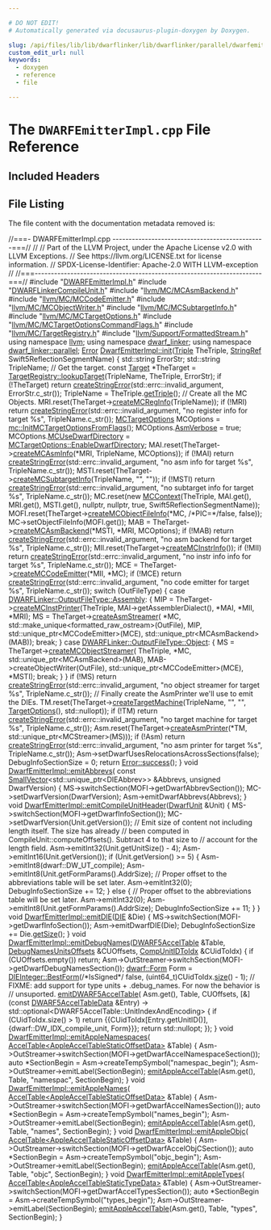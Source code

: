 ```yaml
---

# DO NOT EDIT!
# Automatically generated via docusaurus-plugin-doxygen by Doxygen.

slug: /api/files/lib/lib/dwarflinker/lib/dwarflinker/parallel/dwarfemitterimpl-cpp
custom_edit_url: null
keywords:
  - doxygen
  - reference
  - file

---
```





# The `DWARFEmitterImpl.cpp` File Reference

<DoxygenPage pluginConfig={pluginConfig}>



## Included Headers

<IncludesList>
<IncludesListItem
  filePath="DWARFEmitterImpl.h"
  permalink="/docs/api/files/lib/lib/dwarflinker/lib/dwarflinker/parallel/dwarfemitterimpl-h"
  isLocal="true" />
<IncludesListItem
  filePath="DWARFLinkerCompileUnit.h"
  permalink="/docs/api/files/lib/lib/dwarflinker/lib/dwarflinker/parallel/dwarflinkercompileunit-h"
  isLocal="true" />
<IncludesListItem
  filePath="llvm/MC/MCAsmBackend.h"
  permalink="/docs/api/files/include/include/llvm/include/llvm/mc/mcasmbackend-h"
  isLocal="true" />
<IncludesListItem
  filePath="llvm/MC/MCCodeEmitter.h"
  permalink="/docs/api/files/include/include/llvm/include/llvm/mc/mccodeemitter-h"
  isLocal="true" />
<IncludesListItem
  filePath="llvm/MC/MCObjectWriter.h"
  permalink="/docs/api/files/include/include/llvm/include/llvm/mc/mcobjectwriter-h"
  isLocal="true" />
<IncludesListItem
  filePath="llvm/MC/MCSubtargetInfo.h"
  permalink="/docs/api/files/include/include/llvm/include/llvm/mc/mcsubtargetinfo-h"
  isLocal="true" />
<IncludesListItem
  filePath="llvm/MC/MCTargetOptions.h"
  permalink="/docs/api/files/include/include/llvm/include/llvm/mc/mctargetoptions-h"
  isLocal="true" />
<IncludesListItem
  filePath="llvm/MC/MCTargetOptionsCommandFlags.h"
  permalink="/docs/api/files/include/include/llvm/include/llvm/mc/mctargetoptionscommandflags-h"
  isLocal="true" />
<IncludesListItem
  filePath="llvm/MC/TargetRegistry.h"
  permalink="/docs/api/files/include/include/llvm/include/llvm/mc/targetregistry-h"
  isLocal="true" />
<IncludesListItem
  filePath="llvm/Support/FormattedStream.h"
  permalink="/docs/api/files/include/include/llvm/include/llvm/support/formattedstream-h"
  isLocal="true" />
</IncludesList>


## File Listing

The file content with the documentation metadata removed is:

<ProgramListing>

<Link id="l00001" /><CodeLine lineNumber="1"><Highlight kind="comment">//===- DWARFEmitterImpl.cpp -----------------------------------------------===//</Highlight><Highlight kind="normal"></Highlight></CodeLine>
<Link id="l00002" /><CodeLine lineNumber="2"><Highlight kind="normal"></Highlight><Highlight kind="comment">//</Highlight><Highlight kind="normal"></Highlight></CodeLine>
<Link id="l00003" /><CodeLine lineNumber="3"><Highlight kind="normal"></Highlight><Highlight kind="comment">// Part of the LLVM Project, under the Apache License v2.0 with LLVM Exceptions.</Highlight><Highlight kind="normal"></Highlight></CodeLine>
<Link id="l00004" /><CodeLine lineNumber="4"><Highlight kind="normal"></Highlight><Highlight kind="comment">// See https://llvm.org/LICENSE.txt for license information.</Highlight><Highlight kind="normal"></Highlight></CodeLine>
<Link id="l00005" /><CodeLine lineNumber="5"><Highlight kind="normal"></Highlight><Highlight kind="comment">// SPDX-License-Identifier: Apache-2.0 WITH LLVM-exception</Highlight><Highlight kind="normal"></Highlight></CodeLine>
<Link id="l00006" /><CodeLine lineNumber="6"><Highlight kind="normal"></Highlight><Highlight kind="comment">//</Highlight><Highlight kind="normal"></Highlight></CodeLine>
<Link id="l00007" /><CodeLine lineNumber="7"><Highlight kind="normal"></Highlight><Highlight kind="comment">//===----------------------------------------------------------------------===//</Highlight><Highlight kind="normal"></Highlight></CodeLine>
<Link id="l00008" /><CodeLine lineNumber="8"><Highlight kind="normal"></Highlight></CodeLine>
<Link id="l00009" /><CodeLine lineNumber="9"><Highlight kind="normal"></Highlight><Highlight kind="preprocessor">#include &quot;<a href="/docs/api/files/lib/lib/dwarflinker/lib/dwarflinker/parallel/dwarfemitterimpl-h">DWARFEmitterImpl.h</a>&quot;</Highlight><Highlight kind="normal"></Highlight></CodeLine>
<Link id="l00010" /><CodeLine lineNumber="10"><Highlight kind="normal"></Highlight><Highlight kind="preprocessor">#include &quot;<a href="/docs/api/files/lib/lib/dwarflinker/lib/dwarflinker/parallel/dwarflinkercompileunit-h">DWARFLinkerCompileUnit.h</a>&quot;</Highlight><Highlight kind="normal"></Highlight></CodeLine>
<Link id="l00011" /><CodeLine lineNumber="11"><Highlight kind="normal"></Highlight><Highlight kind="preprocessor">#include &quot;<a href="/docs/api/files/include/include/llvm/include/llvm/mc/mcasmbackend-h">llvm/MC/MCAsmBackend.h</a>&quot;</Highlight><Highlight kind="normal"></Highlight></CodeLine>
<Link id="l00012" /><CodeLine lineNumber="12"><Highlight kind="normal"></Highlight><Highlight kind="preprocessor">#include &quot;<a href="/docs/api/files/include/include/llvm/include/llvm/mc/mccodeemitter-h">llvm/MC/MCCodeEmitter.h</a>&quot;</Highlight><Highlight kind="normal"></Highlight></CodeLine>
<Link id="l00013" /><CodeLine lineNumber="13"><Highlight kind="normal"></Highlight><Highlight kind="preprocessor">#include &quot;<a href="/docs/api/files/include/include/llvm/include/llvm/mc/mcobjectwriter-h">llvm/MC/MCObjectWriter.h</a>&quot;</Highlight><Highlight kind="normal"></Highlight></CodeLine>
<Link id="l00014" /><CodeLine lineNumber="14"><Highlight kind="normal"></Highlight><Highlight kind="preprocessor">#include &quot;<a href="/docs/api/files/include/include/llvm/include/llvm/mc/mcsubtargetinfo-h">llvm/MC/MCSubtargetInfo.h</a>&quot;</Highlight><Highlight kind="normal"></Highlight></CodeLine>
<Link id="l00015" /><CodeLine lineNumber="15"><Highlight kind="normal"></Highlight><Highlight kind="preprocessor">#include &quot;<a href="/docs/api/files/include/include/llvm/include/llvm/mc/mctargetoptions-h">llvm/MC/MCTargetOptions.h</a>&quot;</Highlight><Highlight kind="normal"></Highlight></CodeLine>
<Link id="l00016" /><CodeLine lineNumber="16"><Highlight kind="normal"></Highlight><Highlight kind="preprocessor">#include &quot;<a href="/docs/api/files/include/include/llvm/include/llvm/mc/mctargetoptionscommandflags-h">llvm/MC/MCTargetOptionsCommandFlags.h</a>&quot;</Highlight><Highlight kind="normal"></Highlight></CodeLine>
<Link id="l00017" /><CodeLine lineNumber="17"><Highlight kind="normal"></Highlight><Highlight kind="preprocessor">#include &quot;<a href="/docs/api/files/include/include/llvm/include/llvm/mc/targetregistry-h">llvm/MC/TargetRegistry.h</a>&quot;</Highlight><Highlight kind="normal"></Highlight></CodeLine>
<Link id="l00018" /><CodeLine lineNumber="18"><Highlight kind="normal"></Highlight><Highlight kind="preprocessor">#include &quot;<a href="/docs/api/files/include/include/llvm/include/llvm/support/formattedstream-h">llvm/Support/FormattedStream.h</a>&quot;</Highlight><Highlight kind="normal"></Highlight></CodeLine>
<Link id="l00019" /><CodeLine lineNumber="19"><Highlight kind="normal"></Highlight></CodeLine>
<Link id="l00020" /><CodeLine lineNumber="20"><Highlight kind="normal"></Highlight><Highlight kind="keyword">using namespace </Highlight><Highlight kind="normal"><a href="/docs/api/namespaces/llvm">llvm</a>;</Highlight></CodeLine>
<Link id="l00021" /><CodeLine lineNumber="21"><Highlight kind="normal"></Highlight><Highlight kind="keyword">using namespace </Highlight><Highlight kind="normal"><a href="/docs/api/namespaces/llvm/dwarf-linker">dwarf&#95;linker</a>;</Highlight></CodeLine>
<Link id="l00022" /><CodeLine lineNumber="22"><Highlight kind="normal"></Highlight><Highlight kind="keyword">using namespace </Highlight><Highlight kind="normal"><a href="/docs/api/namespaces/llvm/dwarf-linker/parallel">dwarf&#95;linker::parallel</a>;</Highlight></CodeLine>
<Link id="l00023" /><CodeLine lineNumber="23"><Highlight kind="normal"></Highlight></CodeLine>
<Link id="l00024" /><CodeLine lineNumber="24" lineLink="/docs/api/classes/llvm/dwarf-linker/parallel/dwarfemitterimpl/#a66fa607c96a11d3a9e973d33e733ac37"><Highlight kind="normal"><a href="/docs/api/classes/llvm/error">Error</a> <a href="/docs/api/classes/llvm/dwarf-linker/parallel/dwarfemitterimpl/#a66fa607c96a11d3a9e973d33e733ac37">DwarfEmitterImpl::init</a>(<a href="/docs/api/classes/llvm/triple">Triple</a> TheTriple,</Highlight></CodeLine>
<Link id="l00025" /><CodeLine lineNumber="25"><Highlight kind="normal">                             <a href="/docs/api/classes/llvm/stringref">StringRef</a> Swift5ReflectionSegmentName) &#123;</Highlight></CodeLine>
<Link id="l00026" /><CodeLine lineNumber="26"><Highlight kind="normal">  std::string ErrorStr;</Highlight></CodeLine>
<Link id="l00027" /><CodeLine lineNumber="27"><Highlight kind="normal">  std::string TripleName;</Highlight></CodeLine>
<Link id="l00028" /><CodeLine lineNumber="28"><Highlight kind="normal"></Highlight></CodeLine>
<Link id="l00029" /><CodeLine lineNumber="29"><Highlight kind="normal">  </Highlight><Highlight kind="comment">// Get the target.</Highlight><Highlight kind="normal"></Highlight></CodeLine>
<Link id="l00030" /><CodeLine lineNumber="30"><Highlight kind="normal">  </Highlight><Highlight kind="keyword">const</Highlight><Highlight kind="normal"> <a href="/docs/api/classes/llvm/target">Target</a> &#42;TheTarget =</Highlight></CodeLine>
<Link id="l00031" /><CodeLine lineNumber="31"><Highlight kind="normal">      <a href="/docs/api/structs/llvm/targetregistry/#a85a69009ec328d5835241f56fb62cc6d">TargetRegistry::lookupTarget</a>(TripleName, TheTriple, ErrorStr);</Highlight></CodeLine>
<Link id="l00032" /><CodeLine lineNumber="32"><Highlight kind="normal">  </Highlight><Highlight kind="keywordflow">if</Highlight><Highlight kind="normal"> (!TheTarget)</Highlight></CodeLine>
<Link id="l00033" /><CodeLine lineNumber="33"><Highlight kind="normal">    </Highlight><Highlight kind="keywordflow">return</Highlight><Highlight kind="normal"> <a href="/docs/api/namespaces/llvm/#a4d2fd926089a58d482fb67a362e11bad">createStringError</a>(std::errc::invalid&#95;argument, ErrorStr.c&#95;str());</Highlight></CodeLine>
<Link id="l00034" /><CodeLine lineNumber="34"><Highlight kind="normal">  TripleName = TheTriple.<a href="/docs/api/classes/llvm/triple/#a7bc9985614536143e793244dfb66028c">getTriple</a>();</Highlight></CodeLine>
<Link id="l00035" /><CodeLine lineNumber="35"><Highlight kind="normal"></Highlight></CodeLine>
<Link id="l00036" /><CodeLine lineNumber="36"><Highlight kind="normal">  </Highlight><Highlight kind="comment">// Create all the MC Objects.</Highlight><Highlight kind="normal"></Highlight></CodeLine>
<Link id="l00037" /><CodeLine lineNumber="37"><Highlight kind="normal">  MRI.reset(TheTarget-&gt;<a href="/docs/api/classes/llvm/target/#a7291082412f4df3356f434aac4685911">createMCRegInfo</a>(TripleName));</Highlight></CodeLine>
<Link id="l00038" /><CodeLine lineNumber="38"><Highlight kind="normal">  </Highlight><Highlight kind="keywordflow">if</Highlight><Highlight kind="normal"> (!MRI)</Highlight></CodeLine>
<Link id="l00039" /><CodeLine lineNumber="39"><Highlight kind="normal">    </Highlight><Highlight kind="keywordflow">return</Highlight><Highlight kind="normal"> <a href="/docs/api/namespaces/llvm/#a4d2fd926089a58d482fb67a362e11bad">createStringError</a>(std::errc::invalid&#95;argument,</Highlight></CodeLine>
<Link id="l00040" /><CodeLine lineNumber="40"><Highlight kind="normal">                             </Highlight><Highlight kind="stringliteral">&quot;no register info for target %s&quot;</Highlight><Highlight kind="normal">,</Highlight></CodeLine>
<Link id="l00041" /><CodeLine lineNumber="41"><Highlight kind="normal">                             TripleName.c&#95;str());</Highlight></CodeLine>
<Link id="l00042" /><CodeLine lineNumber="42"><Highlight kind="normal"></Highlight></CodeLine>
<Link id="l00043" /><CodeLine lineNumber="43"><Highlight kind="normal">  <a href="/docs/api/classes/llvm/mctargetoptions">MCTargetOptions</a> MCOptions = <a href="/docs/api/namespaces/llvm/mc/#a40c84135f8f6afce28578f48f4b2cb15">mc::InitMCTargetOptionsFromFlags</a>();</Highlight></CodeLine>
<Link id="l00044" /><CodeLine lineNumber="44"><Highlight kind="normal">  MCOptions.<a href="/docs/api/classes/llvm/mctargetoptions/#a192e9c2a63352ff1000ebe757e5b1f12">AsmVerbose</a> = </Highlight><Highlight kind="keyword">true</Highlight><Highlight kind="normal">;</Highlight></CodeLine>
<Link id="l00045" /><CodeLine lineNumber="45"><Highlight kind="normal">  MCOptions.<a href="/docs/api/classes/llvm/mctargetoptions/#a2ebf0d418b7b9e095f2fea195ca3647e">MCUseDwarfDirectory</a> = <a href="/docs/api/classes/llvm/mctargetoptions/#a465c716319177c7bd66f91856de9b950a0ad3dcce4e7f9e1fa609ed0c529aba6d">MCTargetOptions::EnableDwarfDirectory</a>;</Highlight></CodeLine>
<Link id="l00046" /><CodeLine lineNumber="46"><Highlight kind="normal">  MAI.reset(TheTarget-&gt;<a href="/docs/api/classes/llvm/target/#a9a65dcb8a1d47b55360f95a575dedb62">createMCAsmInfo</a>(&#42;MRI, TripleName, MCOptions));</Highlight></CodeLine>
<Link id="l00047" /><CodeLine lineNumber="47"><Highlight kind="normal">  </Highlight><Highlight kind="keywordflow">if</Highlight><Highlight kind="normal"> (!MAI)</Highlight></CodeLine>
<Link id="l00048" /><CodeLine lineNumber="48"><Highlight kind="normal">    </Highlight><Highlight kind="keywordflow">return</Highlight><Highlight kind="normal"> <a href="/docs/api/namespaces/llvm/#a4d2fd926089a58d482fb67a362e11bad">createStringError</a>(std::errc::invalid&#95;argument,</Highlight></CodeLine>
<Link id="l00049" /><CodeLine lineNumber="49"><Highlight kind="normal">                             </Highlight><Highlight kind="stringliteral">&quot;no asm info for target %s&quot;</Highlight><Highlight kind="normal">, TripleName.c&#95;str());</Highlight></CodeLine>
<Link id="l00050" /><CodeLine lineNumber="50"><Highlight kind="normal"></Highlight></CodeLine>
<Link id="l00051" /><CodeLine lineNumber="51"><Highlight kind="normal">  MSTI.reset(TheTarget-&gt;<a href="/docs/api/classes/llvm/target/#a3b11020c76ae0245d4aee684528e8a73">createMCSubtargetInfo</a>(TripleName, </Highlight><Highlight kind="stringliteral">&quot;&quot;</Highlight><Highlight kind="normal">, </Highlight><Highlight kind="stringliteral">&quot;&quot;</Highlight><Highlight kind="normal">));</Highlight></CodeLine>
<Link id="l00052" /><CodeLine lineNumber="52"><Highlight kind="normal">  </Highlight><Highlight kind="keywordflow">if</Highlight><Highlight kind="normal"> (!MSTI)</Highlight></CodeLine>
<Link id="l00053" /><CodeLine lineNumber="53"><Highlight kind="normal">    </Highlight><Highlight kind="keywordflow">return</Highlight><Highlight kind="normal"> <a href="/docs/api/namespaces/llvm/#a4d2fd926089a58d482fb67a362e11bad">createStringError</a>(std::errc::invalid&#95;argument,</Highlight></CodeLine>
<Link id="l00054" /><CodeLine lineNumber="54"><Highlight kind="normal">                             </Highlight><Highlight kind="stringliteral">&quot;no subtarget info for target %s&quot;</Highlight><Highlight kind="normal">,</Highlight></CodeLine>
<Link id="l00055" /><CodeLine lineNumber="55"><Highlight kind="normal">                             TripleName.c&#95;str());</Highlight></CodeLine>
<Link id="l00056" /><CodeLine lineNumber="56"><Highlight kind="normal"></Highlight></CodeLine>
<Link id="l00057" /><CodeLine lineNumber="57"><Highlight kind="normal">  MC.reset(</Highlight><Highlight kind="keyword">new</Highlight><Highlight kind="normal"> <a href="/docs/api/classes/llvm/mccontext">MCContext</a>(TheTriple, MAI.get(), MRI.get(), MSTI.get(), </Highlight><Highlight kind="keyword">nullptr</Highlight><Highlight kind="normal">,</Highlight></CodeLine>
<Link id="l00058" /><CodeLine lineNumber="58"><Highlight kind="normal">                         </Highlight><Highlight kind="keyword">nullptr</Highlight><Highlight kind="normal">, </Highlight><Highlight kind="keyword">true</Highlight><Highlight kind="normal">, Swift5ReflectionSegmentName));</Highlight></CodeLine>
<Link id="l00059" /><CodeLine lineNumber="59"><Highlight kind="normal">  MOFI.reset(TheTarget-&gt;<a href="/docs/api/classes/llvm/target/#a34b1bcd57f9c18a520b55819365ea9bb">createMCObjectFileInfo</a>(&#42;MC, </Highlight><Highlight kind="comment">/&#42;PIC=&#42;/</Highlight><Highlight kind="keyword">false</Highlight><Highlight kind="normal">, </Highlight><Highlight kind="keyword">false</Highlight><Highlight kind="normal">));</Highlight></CodeLine>
<Link id="l00060" /><CodeLine lineNumber="60"><Highlight kind="normal">  MC-&gt;setObjectFileInfo(MOFI.get());</Highlight></CodeLine>
<Link id="l00061" /><CodeLine lineNumber="61"><Highlight kind="normal"></Highlight></CodeLine>
<Link id="l00062" /><CodeLine lineNumber="62"><Highlight kind="normal">  MAB = TheTarget-&gt;<a href="/docs/api/classes/llvm/target/#a4c0bf2185facd6d2d548d7a5b8a68201">createMCAsmBackend</a>(&#42;MSTI, &#42;MRI, MCOptions);</Highlight></CodeLine>
<Link id="l00063" /><CodeLine lineNumber="63"><Highlight kind="normal">  </Highlight><Highlight kind="keywordflow">if</Highlight><Highlight kind="normal"> (!MAB)</Highlight></CodeLine>
<Link id="l00064" /><CodeLine lineNumber="64"><Highlight kind="normal">    </Highlight><Highlight kind="keywordflow">return</Highlight><Highlight kind="normal"> <a href="/docs/api/namespaces/llvm/#a4d2fd926089a58d482fb67a362e11bad">createStringError</a>(std::errc::invalid&#95;argument,</Highlight></CodeLine>
<Link id="l00065" /><CodeLine lineNumber="65"><Highlight kind="normal">                             </Highlight><Highlight kind="stringliteral">&quot;no asm backend for target %s&quot;</Highlight><Highlight kind="normal">,</Highlight></CodeLine>
<Link id="l00066" /><CodeLine lineNumber="66"><Highlight kind="normal">                             TripleName.c&#95;str());</Highlight></CodeLine>
<Link id="l00067" /><CodeLine lineNumber="67"><Highlight kind="normal"></Highlight></CodeLine>
<Link id="l00068" /><CodeLine lineNumber="68"><Highlight kind="normal">  MII.reset(TheTarget-&gt;<a href="/docs/api/classes/llvm/target/#afbeb195717f888bfc2ba9f54e9623bae">createMCInstrInfo</a>());</Highlight></CodeLine>
<Link id="l00069" /><CodeLine lineNumber="69"><Highlight kind="normal">  </Highlight><Highlight kind="keywordflow">if</Highlight><Highlight kind="normal"> (!MII)</Highlight></CodeLine>
<Link id="l00070" /><CodeLine lineNumber="70"><Highlight kind="normal">    </Highlight><Highlight kind="keywordflow">return</Highlight><Highlight kind="normal"> <a href="/docs/api/namespaces/llvm/#a4d2fd926089a58d482fb67a362e11bad">createStringError</a>(std::errc::invalid&#95;argument,</Highlight></CodeLine>
<Link id="l00071" /><CodeLine lineNumber="71"><Highlight kind="normal">                             </Highlight><Highlight kind="stringliteral">&quot;no instr info info for target %s&quot;</Highlight><Highlight kind="normal">,</Highlight></CodeLine>
<Link id="l00072" /><CodeLine lineNumber="72"><Highlight kind="normal">                             TripleName.c&#95;str());</Highlight></CodeLine>
<Link id="l00073" /><CodeLine lineNumber="73"><Highlight kind="normal"></Highlight></CodeLine>
<Link id="l00074" /><CodeLine lineNumber="74"><Highlight kind="normal">  MCE = TheTarget-&gt;<a href="/docs/api/classes/llvm/target/#a305a6e954c6b56c92ad0761f4ec1fa55">createMCCodeEmitter</a>(&#42;MII, &#42;MC);</Highlight></CodeLine>
<Link id="l00075" /><CodeLine lineNumber="75"><Highlight kind="normal">  </Highlight><Highlight kind="keywordflow">if</Highlight><Highlight kind="normal"> (!MCE)</Highlight></CodeLine>
<Link id="l00076" /><CodeLine lineNumber="76"><Highlight kind="normal">    </Highlight><Highlight kind="keywordflow">return</Highlight><Highlight kind="normal"> <a href="/docs/api/namespaces/llvm/#a4d2fd926089a58d482fb67a362e11bad">createStringError</a>(std::errc::invalid&#95;argument,</Highlight></CodeLine>
<Link id="l00077" /><CodeLine lineNumber="77"><Highlight kind="normal">                             </Highlight><Highlight kind="stringliteral">&quot;no code emitter for target %s&quot;</Highlight><Highlight kind="normal">,</Highlight></CodeLine>
<Link id="l00078" /><CodeLine lineNumber="78"><Highlight kind="normal">                             TripleName.c&#95;str());</Highlight></CodeLine>
<Link id="l00079" /><CodeLine lineNumber="79"><Highlight kind="normal"></Highlight></CodeLine>
<Link id="l00080" /><CodeLine lineNumber="80"><Highlight kind="normal">  </Highlight><Highlight kind="keywordflow">switch</Highlight><Highlight kind="normal"> (OutFileType) &#123;</Highlight></CodeLine>
<Link id="l00081" /><CodeLine lineNumber="81"><Highlight kind="normal">  </Highlight><Highlight kind="keywordflow">case</Highlight><Highlight kind="normal"> <a href="/docs/api/classes/llvm/dwarf-linker/dwarflinkerbase/#aba62c3e12b7c341d64f21e98325f4082ad75c45e11c8aeb13494dba59a388a164">DWARFLinker::OutputFileType::Assembly</a>: &#123;</Highlight></CodeLine>
<Link id="l00082" /><CodeLine lineNumber="82"><Highlight kind="normal">    MIP = TheTarget-&gt;<a href="/docs/api/classes/llvm/target/#a9aecbb4df7336a0a60255508e24e93d3">createMCInstPrinter</a>(TheTriple, MAI-&gt;getAssemblerDialect(),</Highlight></CodeLine>
<Link id="l00083" /><CodeLine lineNumber="83"><Highlight kind="normal">                                         &#42;MAI, &#42;MII, &#42;MRI);</Highlight></CodeLine>
<Link id="l00084" /><CodeLine lineNumber="84"><Highlight kind="normal">    MS = TheTarget-&gt;<a href="/docs/api/classes/llvm/target/#aef9d1d02691bc877336d27be1c71a1c6">createAsmStreamer</a>(</Highlight></CodeLine>
<Link id="l00085" /><CodeLine lineNumber="85"><Highlight kind="normal">        &#42;MC, std::make&#95;unique&lt;formatted&#95;raw&#95;ostream&gt;(OutFile), MIP,</Highlight></CodeLine>
<Link id="l00086" /><CodeLine lineNumber="86"><Highlight kind="normal">        std::unique&#95;ptr&lt;MCCodeEmitter&gt;(MCE),</Highlight></CodeLine>
<Link id="l00087" /><CodeLine lineNumber="87"><Highlight kind="normal">        std::unique&#95;ptr&lt;MCAsmBackend&gt;(MAB));</Highlight></CodeLine>
<Link id="l00088" /><CodeLine lineNumber="88"><Highlight kind="normal">    </Highlight><Highlight kind="keywordflow">break</Highlight><Highlight kind="normal">;</Highlight></CodeLine>
<Link id="l00089" /><CodeLine lineNumber="89"><Highlight kind="normal">  &#125;</Highlight></CodeLine>
<Link id="l00090" /><CodeLine lineNumber="90"><Highlight kind="normal">  </Highlight><Highlight kind="keywordflow">case</Highlight><Highlight kind="normal"> <a href="/docs/api/classes/llvm/dwarf-linker/dwarflinkerbase/#aba62c3e12b7c341d64f21e98325f4082a497031794414a552435f90151ac3b54b">DWARFLinker::OutputFileType::Object</a>: &#123;</Highlight></CodeLine>
<Link id="l00091" /><CodeLine lineNumber="91"><Highlight kind="normal">    MS = TheTarget-&gt;<a href="/docs/api/classes/llvm/target/#a7c1c0e56c4d13dab0c027120fadcafe7">createMCObjectStreamer</a>(</Highlight></CodeLine>
<Link id="l00092" /><CodeLine lineNumber="92"><Highlight kind="normal">        TheTriple, &#42;MC, std::unique&#95;ptr&lt;MCAsmBackend&gt;(MAB),</Highlight></CodeLine>
<Link id="l00093" /><CodeLine lineNumber="93"><Highlight kind="normal">        MAB-&gt;createObjectWriter(OutFile), std::unique&#95;ptr&lt;MCCodeEmitter&gt;(MCE),</Highlight></CodeLine>
<Link id="l00094" /><CodeLine lineNumber="94"><Highlight kind="normal">        &#42;MSTI);</Highlight></CodeLine>
<Link id="l00095" /><CodeLine lineNumber="95"><Highlight kind="normal">    </Highlight><Highlight kind="keywordflow">break</Highlight><Highlight kind="normal">;</Highlight></CodeLine>
<Link id="l00096" /><CodeLine lineNumber="96"><Highlight kind="normal">  &#125;</Highlight></CodeLine>
<Link id="l00097" /><CodeLine lineNumber="97"><Highlight kind="normal">  &#125;</Highlight></CodeLine>
<Link id="l00098" /><CodeLine lineNumber="98"><Highlight kind="normal"></Highlight></CodeLine>
<Link id="l00099" /><CodeLine lineNumber="99"><Highlight kind="normal">  </Highlight><Highlight kind="keywordflow">if</Highlight><Highlight kind="normal"> (!MS)</Highlight></CodeLine>
<Link id="l00100" /><CodeLine lineNumber="100"><Highlight kind="normal">    </Highlight><Highlight kind="keywordflow">return</Highlight><Highlight kind="normal"> <a href="/docs/api/namespaces/llvm/#a4d2fd926089a58d482fb67a362e11bad">createStringError</a>(std::errc::invalid&#95;argument,</Highlight></CodeLine>
<Link id="l00101" /><CodeLine lineNumber="101"><Highlight kind="normal">                             </Highlight><Highlight kind="stringliteral">&quot;no object streamer for target %s&quot;</Highlight><Highlight kind="normal">,</Highlight></CodeLine>
<Link id="l00102" /><CodeLine lineNumber="102"><Highlight kind="normal">                             TripleName.c&#95;str());</Highlight></CodeLine>
<Link id="l00103" /><CodeLine lineNumber="103"><Highlight kind="normal"></Highlight></CodeLine>
<Link id="l00104" /><CodeLine lineNumber="104"><Highlight kind="normal">  </Highlight><Highlight kind="comment">// Finally create the AsmPrinter we&#39;ll use to emit the DIEs.</Highlight><Highlight kind="normal"></Highlight></CodeLine>
<Link id="l00105" /><CodeLine lineNumber="105"><Highlight kind="normal">  TM.reset(TheTarget-&gt;<a href="/docs/api/classes/llvm/target/#a97b31e68ba164458a37e49e7d1053fc1">createTargetMachine</a>(TripleName, </Highlight><Highlight kind="stringliteral">&quot;&quot;</Highlight><Highlight kind="normal">, </Highlight><Highlight kind="stringliteral">&quot;&quot;</Highlight><Highlight kind="normal">, <a href="/docs/api/classes/llvm/targetoptions">TargetOptions</a>(),</Highlight></CodeLine>
<Link id="l00106" /><CodeLine lineNumber="106"><Highlight kind="normal">                                          std::nullopt));</Highlight></CodeLine>
<Link id="l00107" /><CodeLine lineNumber="107"><Highlight kind="normal">  </Highlight><Highlight kind="keywordflow">if</Highlight><Highlight kind="normal"> (!TM)</Highlight></CodeLine>
<Link id="l00108" /><CodeLine lineNumber="108"><Highlight kind="normal">    </Highlight><Highlight kind="keywordflow">return</Highlight><Highlight kind="normal"> <a href="/docs/api/namespaces/llvm/#a4d2fd926089a58d482fb67a362e11bad">createStringError</a>(std::errc::invalid&#95;argument,</Highlight></CodeLine>
<Link id="l00109" /><CodeLine lineNumber="109"><Highlight kind="normal">                             </Highlight><Highlight kind="stringliteral">&quot;no target machine for target %s&quot;</Highlight><Highlight kind="normal">,</Highlight></CodeLine>
<Link id="l00110" /><CodeLine lineNumber="110"><Highlight kind="normal">                             TripleName.c&#95;str());</Highlight></CodeLine>
<Link id="l00111" /><CodeLine lineNumber="111"><Highlight kind="normal"></Highlight></CodeLine>
<Link id="l00112" /><CodeLine lineNumber="112"><Highlight kind="normal">  Asm.reset(TheTarget-&gt;<a href="/docs/api/classes/llvm/target/#af99edadf5e6ea4da9f9d4b92567b8767">createAsmPrinter</a>(&#42;TM, std::unique&#95;ptr&lt;MCStreamer&gt;(MS)));</Highlight></CodeLine>
<Link id="l00113" /><CodeLine lineNumber="113"><Highlight kind="normal">  </Highlight><Highlight kind="keywordflow">if</Highlight><Highlight kind="normal"> (!Asm)</Highlight></CodeLine>
<Link id="l00114" /><CodeLine lineNumber="114"><Highlight kind="normal">    </Highlight><Highlight kind="keywordflow">return</Highlight><Highlight kind="normal"> <a href="/docs/api/namespaces/llvm/#a4d2fd926089a58d482fb67a362e11bad">createStringError</a>(std::errc::invalid&#95;argument,</Highlight></CodeLine>
<Link id="l00115" /><CodeLine lineNumber="115"><Highlight kind="normal">                             </Highlight><Highlight kind="stringliteral">&quot;no asm printer for target %s&quot;</Highlight><Highlight kind="normal">,</Highlight></CodeLine>
<Link id="l00116" /><CodeLine lineNumber="116"><Highlight kind="normal">                             TripleName.c&#95;str());</Highlight></CodeLine>
<Link id="l00117" /><CodeLine lineNumber="117"><Highlight kind="normal">  Asm-&gt;setDwarfUsesRelocationsAcrossSections(</Highlight><Highlight kind="keyword">false</Highlight><Highlight kind="normal">);</Highlight></CodeLine>
<Link id="l00118" /><CodeLine lineNumber="118"><Highlight kind="normal"></Highlight></CodeLine>
<Link id="l00119" /><CodeLine lineNumber="119"><Highlight kind="normal">  DebugInfoSectionSize = 0;</Highlight></CodeLine>
<Link id="l00120" /><CodeLine lineNumber="120"><Highlight kind="normal"></Highlight></CodeLine>
<Link id="l00121" /><CodeLine lineNumber="121"><Highlight kind="normal">  </Highlight><Highlight kind="keywordflow">return</Highlight><Highlight kind="normal"> <a href="/docs/api/classes/llvm/error/#a4dfd0813c3d0e0a30439b5a3e9196b59">Error::success</a>();</Highlight></CodeLine>
<Link id="l00122" /><CodeLine lineNumber="122"><Highlight kind="normal">&#125;</Highlight></CodeLine>
<Link id="l00123" /><CodeLine lineNumber="123"><Highlight kind="normal"></Highlight></CodeLine>
<Link id="l00124" /><CodeLine lineNumber="124" lineLink="/docs/api/classes/llvm/dwarf-linker/parallel/dwarfemitterimpl/#a937f56a8a0d470d5975028f545827f30"><Highlight kind="normal"></Highlight><Highlight kind="keywordtype">void</Highlight><Highlight kind="normal"> <a href="/docs/api/classes/llvm/dwarf-linker/parallel/dwarfemitterimpl/#a937f56a8a0d470d5975028f545827f30">DwarfEmitterImpl::emitAbbrevs</a>(</Highlight></CodeLine>
<Link id="l00125" /><CodeLine lineNumber="125"><Highlight kind="normal">    </Highlight><Highlight kind="keyword">const</Highlight><Highlight kind="normal"> <a href="/docs/api/classes/llvm/smallvector">SmallVector</a>&lt;std::unique&#95;ptr&lt;DIEAbbrev&gt;&gt; &amp;Abbrevs,</Highlight></CodeLine>
<Link id="l00126" /><CodeLine lineNumber="126"><Highlight kind="normal">    </Highlight><Highlight kind="keywordtype">unsigned</Highlight><Highlight kind="normal"> DwarfVersion) &#123;</Highlight></CodeLine>
<Link id="l00127" /><CodeLine lineNumber="127"><Highlight kind="normal">  MS-&gt;switchSection(MOFI-&gt;getDwarfAbbrevSection());</Highlight></CodeLine>
<Link id="l00128" /><CodeLine lineNumber="128"><Highlight kind="normal">  MC-&gt;setDwarfVersion(DwarfVersion);</Highlight></CodeLine>
<Link id="l00129" /><CodeLine lineNumber="129"><Highlight kind="normal">  Asm-&gt;emitDwarfAbbrevs(Abbrevs);</Highlight></CodeLine>
<Link id="l00130" /><CodeLine lineNumber="130"><Highlight kind="normal">&#125;</Highlight></CodeLine>
<Link id="l00131" /><CodeLine lineNumber="131"><Highlight kind="normal"></Highlight></CodeLine>
<Link id="l00132" /><CodeLine lineNumber="132" lineLink="/docs/api/classes/llvm/dwarf-linker/parallel/dwarfemitterimpl/#a33e9eb0eeafe2fb7ba03fb0da1ae35cf"><Highlight kind="normal"></Highlight><Highlight kind="keywordtype">void</Highlight><Highlight kind="normal"> <a href="/docs/api/classes/llvm/dwarf-linker/parallel/dwarfemitterimpl/#a33e9eb0eeafe2fb7ba03fb0da1ae35cf">DwarfEmitterImpl::emitCompileUnitHeader</a>(<a href="/docs/api/classes/llvm/dwarf-linker/parallel/dwarfunit">DwarfUnit</a> &amp;Unit) &#123;</Highlight></CodeLine>
<Link id="l00133" /><CodeLine lineNumber="133"><Highlight kind="normal">  MS-&gt;switchSection(MOFI-&gt;getDwarfInfoSection());</Highlight></CodeLine>
<Link id="l00134" /><CodeLine lineNumber="134"><Highlight kind="normal">  MC-&gt;setDwarfVersion(Unit.getVersion());</Highlight></CodeLine>
<Link id="l00135" /><CodeLine lineNumber="135"><Highlight kind="normal"></Highlight></CodeLine>
<Link id="l00136" /><CodeLine lineNumber="136"><Highlight kind="normal">  </Highlight><Highlight kind="comment">// Emit size of content not including length itself. The size has already</Highlight><Highlight kind="normal"></Highlight></CodeLine>
<Link id="l00137" /><CodeLine lineNumber="137"><Highlight kind="normal">  </Highlight><Highlight kind="comment">// been computed in CompileUnit::computeOffsets(). Subtract 4 to that size to</Highlight><Highlight kind="normal"></Highlight></CodeLine>
<Link id="l00138" /><CodeLine lineNumber="138"><Highlight kind="normal">  </Highlight><Highlight kind="comment">// account for the length field.</Highlight><Highlight kind="normal"></Highlight></CodeLine>
<Link id="l00139" /><CodeLine lineNumber="139"><Highlight kind="normal">  Asm-&gt;emitInt32(Unit.getUnitSize() - 4);</Highlight></CodeLine>
<Link id="l00140" /><CodeLine lineNumber="140"><Highlight kind="normal">  Asm-&gt;emitInt16(Unit.getVersion());</Highlight></CodeLine>
<Link id="l00141" /><CodeLine lineNumber="141"><Highlight kind="normal"></Highlight></CodeLine>
<Link id="l00142" /><CodeLine lineNumber="142"><Highlight kind="normal">  </Highlight><Highlight kind="keywordflow">if</Highlight><Highlight kind="normal"> (Unit.getVersion() &gt;= 5) &#123;</Highlight></CodeLine>
<Link id="l00143" /><CodeLine lineNumber="143"><Highlight kind="normal">    Asm-&gt;emitInt8(dwarf::DW&#95;UT&#95;compile);</Highlight></CodeLine>
<Link id="l00144" /><CodeLine lineNumber="144"><Highlight kind="normal">    Asm-&gt;emitInt8(Unit.getFormParams().AddrSize);</Highlight></CodeLine>
<Link id="l00145" /><CodeLine lineNumber="145"><Highlight kind="normal">    </Highlight><Highlight kind="comment">// Proper offset to the abbreviations table will be set later.</Highlight><Highlight kind="normal"></Highlight></CodeLine>
<Link id="l00146" /><CodeLine lineNumber="146"><Highlight kind="normal">    Asm-&gt;emitInt32(0);</Highlight></CodeLine>
<Link id="l00147" /><CodeLine lineNumber="147"><Highlight kind="normal">    DebugInfoSectionSize += 12;</Highlight></CodeLine>
<Link id="l00148" /><CodeLine lineNumber="148"><Highlight kind="normal">  &#125; </Highlight><Highlight kind="keywordflow">else</Highlight><Highlight kind="normal"> &#123;</Highlight></CodeLine>
<Link id="l00149" /><CodeLine lineNumber="149"><Highlight kind="normal">    </Highlight><Highlight kind="comment">// Proper offset to the abbreviations table will be set later.</Highlight><Highlight kind="normal"></Highlight></CodeLine>
<Link id="l00150" /><CodeLine lineNumber="150"><Highlight kind="normal">    Asm-&gt;emitInt32(0);</Highlight></CodeLine>
<Link id="l00151" /><CodeLine lineNumber="151"><Highlight kind="normal">    Asm-&gt;emitInt8(Unit.getFormParams().AddrSize);</Highlight></CodeLine>
<Link id="l00152" /><CodeLine lineNumber="152"><Highlight kind="normal">    DebugInfoSectionSize += 11;</Highlight></CodeLine>
<Link id="l00153" /><CodeLine lineNumber="153"><Highlight kind="normal">  &#125;</Highlight></CodeLine>
<Link id="l00154" /><CodeLine lineNumber="154"><Highlight kind="normal">&#125;</Highlight></CodeLine>
<Link id="l00155" /><CodeLine lineNumber="155"><Highlight kind="normal"></Highlight></CodeLine>
<Link id="l00156" /><CodeLine lineNumber="156" lineLink="/docs/api/classes/llvm/dwarf-linker/parallel/dwarfemitterimpl/#ac5ac850992c69e76c0e1d40b83d9b0ff"><Highlight kind="normal"></Highlight><Highlight kind="keywordtype">void</Highlight><Highlight kind="normal"> <a href="/docs/api/classes/llvm/dwarf-linker/parallel/dwarfemitterimpl/#ac5ac850992c69e76c0e1d40b83d9b0ff">DwarfEmitterImpl::emitDIE</a>(<a href="/docs/api/classes/llvm/die">DIE</a> &amp;Die) &#123;</Highlight></CodeLine>
<Link id="l00157" /><CodeLine lineNumber="157"><Highlight kind="normal">  MS-&gt;switchSection(MOFI-&gt;getDwarfInfoSection());</Highlight></CodeLine>
<Link id="l00158" /><CodeLine lineNumber="158"><Highlight kind="normal">  Asm-&gt;emitDwarfDIE(Die);</Highlight></CodeLine>
<Link id="l00159" /><CodeLine lineNumber="159"><Highlight kind="normal">  DebugInfoSectionSize += Die.<a href="/docs/api/classes/llvm/die/#a260b23f8c0c3b34a94b27886008630f9">getSize</a>();</Highlight></CodeLine>
<Link id="l00160" /><CodeLine lineNumber="160"><Highlight kind="normal">&#125;</Highlight></CodeLine>
<Link id="l00161" /><CodeLine lineNumber="161"><Highlight kind="normal"></Highlight></CodeLine>
<Link id="l00162" /><CodeLine lineNumber="162" lineLink="/docs/api/classes/llvm/dwarf-linker/parallel/dwarfemitterimpl/#adfe78bb04af8f68caf49868a303d5175"><Highlight kind="normal"></Highlight><Highlight kind="keywordtype">void</Highlight><Highlight kind="normal"> <a href="/docs/api/classes/llvm/dwarf-linker/parallel/dwarfemitterimpl/#adfe78bb04af8f68caf49868a303d5175">DwarfEmitterImpl::emitDebugNames</a>(<a href="/docs/api/classes/llvm/dwarf5acceltable">DWARF5AccelTable</a> &amp;Table,</Highlight></CodeLine>
<Link id="l00163" /><CodeLine lineNumber="163"><Highlight kind="normal">                                      <a href="/docs/api/namespaces/llvm/dwarf-linker/parallel/#a6c8048488a79170bb4f1c87751d19bbb">DebugNamesUnitsOffsets</a> &amp;CUOffsets,</Highlight></CodeLine>
<Link id="l00164" /><CodeLine lineNumber="164"><Highlight kind="normal">                                      <a href="/docs/api/namespaces/llvm/dwarf-linker/parallel/#add8831ecd792c1a085a12461a0cf680c">CompUnitIDToIdx</a> &amp;CUidToIdx) &#123;</Highlight></CodeLine>
<Link id="l00165" /><CodeLine lineNumber="165"><Highlight kind="normal">  </Highlight><Highlight kind="keywordflow">if</Highlight><Highlight kind="normal"> (CUOffsets.empty())</Highlight></CodeLine>
<Link id="l00166" /><CodeLine lineNumber="166"><Highlight kind="normal">    </Highlight><Highlight kind="keywordflow">return</Highlight><Highlight kind="normal">;</Highlight></CodeLine>
<Link id="l00167" /><CodeLine lineNumber="167"><Highlight kind="normal"></Highlight></CodeLine>
<Link id="l00168" /><CodeLine lineNumber="168"><Highlight kind="normal">  Asm-&gt;OutStreamer-&gt;switchSection(MOFI-&gt;getDwarfDebugNamesSection());</Highlight></CodeLine>
<Link id="l00169" /><CodeLine lineNumber="169"><Highlight kind="normal">  <a href="/docs/api/namespaces/llvm/dwarf/#a6c06a10ffac779879f6b62a1a904517b">dwarf::Form</a> Form =</Highlight></CodeLine>
<Link id="l00170" /><CodeLine lineNumber="170"><Highlight kind="normal">      <a href="/docs/api/classes/llvm/dieinteger/#af397b05376454122495039750b702064">DIEInteger::BestForm</a>(</Highlight><Highlight kind="comment">/&#42;IsSigned&#42;/</Highlight><Highlight kind="normal"> </Highlight><Highlight kind="keyword">false</Highlight><Highlight kind="normal">, (uint64&#95;t)CUidToIdx.<a href="/docs/api/classes/llvm/densemapbase/#a3d95cc2d359b8d9ed5bd9504b44930b5">size</a>() - 1);</Highlight></CodeLine>
<Link id="l00171" /><CodeLine lineNumber="171"><Highlight kind="normal">  </Highlight><Highlight kind="comment">// FIXME: add support for type units + .debug&#95;names. For now the behavior is</Highlight><Highlight kind="normal"></Highlight></CodeLine>
<Link id="l00172" /><CodeLine lineNumber="172"><Highlight kind="normal">  </Highlight><Highlight kind="comment">// unsuported.</Highlight><Highlight kind="normal"></Highlight></CodeLine>
<Link id="l00173" /><CodeLine lineNumber="173"><Highlight kind="normal">  <a href="/docs/api/namespaces/llvm/#ac4372f5cbd92647d1f4f90fcdb8a5474">emitDWARF5AccelTable</a>(</Highlight></CodeLine>
<Link id="l00174" /><CodeLine lineNumber="174"><Highlight kind="normal">      Asm.get(), Table, CUOffsets,</Highlight></CodeLine>
<Link id="l00175" /><CodeLine lineNumber="175"><Highlight kind="normal">      &#91;&amp;&#93;(</Highlight><Highlight kind="keyword">const</Highlight><Highlight kind="normal"> <a href="/docs/api/classes/llvm/dwarf5acceltabledata">DWARF5AccelTableData</a> &amp;Entry)</Highlight></CodeLine>
<Link id="l00176" /><CodeLine lineNumber="176"><Highlight kind="normal">          -&gt; std::optional&lt;DWARF5AccelTable::UnitIndexAndEncoding&gt; &#123;</Highlight></CodeLine>
<Link id="l00177" /><CodeLine lineNumber="177"><Highlight kind="normal">        if (CUidToIdx.size() &gt; 1)</Highlight></CodeLine>
<Link id="l00178" /><CodeLine lineNumber="178"><Highlight kind="normal">          return &#123;&#123;CUidToIdx&#91;Entry.getUnitID()&#93;,</Highlight></CodeLine>
<Link id="l00179" /><CodeLine lineNumber="179"><Highlight kind="normal">                   &#123;dwarf::DW&#95;IDX&#95;compile&#95;unit, Form&#125;&#125;&#125;;</Highlight></CodeLine>
<Link id="l00180" /><CodeLine lineNumber="180"><Highlight kind="normal">        </Highlight><Highlight kind="keywordflow">return</Highlight><Highlight kind="normal"> std::nullopt;</Highlight></CodeLine>
<Link id="l00181" /><CodeLine lineNumber="181"><Highlight kind="normal">      &#125;);</Highlight></CodeLine>
<Link id="l00182" /><CodeLine lineNumber="182"><Highlight kind="normal">&#125;</Highlight></CodeLine>
<Link id="l00183" /><CodeLine lineNumber="183"><Highlight kind="normal"></Highlight></CodeLine>
<Link id="l00184" /><CodeLine lineNumber="184" lineLink="/docs/api/classes/llvm/dwarf-linker/parallel/dwarfemitterimpl/#ad142c7a3266f8cfdb83702dd6d54a81a"><Highlight kind="normal"></Highlight><Highlight kind="keywordtype">void</Highlight><Highlight kind="normal"> <a href="/docs/api/classes/llvm/dwarf-linker/parallel/dwarfemitterimpl/#ad142c7a3266f8cfdb83702dd6d54a81a">DwarfEmitterImpl::emitAppleNamespaces</a>(</Highlight></CodeLine>
<Link id="l00185" /><CodeLine lineNumber="185"><Highlight kind="normal">    <a href="/docs/api/classes/llvm/acceltable">AccelTable&lt;AppleAccelTableStaticOffsetData&gt;</a> &amp;Table) &#123;</Highlight></CodeLine>
<Link id="l00186" /><CodeLine lineNumber="186"><Highlight kind="normal">  Asm-&gt;OutStreamer-&gt;switchSection(MOFI-&gt;getDwarfAccelNamespaceSection());</Highlight></CodeLine>
<Link id="l00187" /><CodeLine lineNumber="187"><Highlight kind="normal">  </Highlight><Highlight kind="keyword">auto</Highlight><Highlight kind="normal"> &#42;SectionBegin = Asm-&gt;createTempSymbol(</Highlight><Highlight kind="stringliteral">&quot;namespac&#95;begin&quot;</Highlight><Highlight kind="normal">);</Highlight></CodeLine>
<Link id="l00188" /><CodeLine lineNumber="188"><Highlight kind="normal">  Asm-&gt;OutStreamer-&gt;emitLabel(SectionBegin);</Highlight></CodeLine>
<Link id="l00189" /><CodeLine lineNumber="189"><Highlight kind="normal">  <a href="/docs/api/namespaces/llvm/#aa78b3092a3008359b197ec6e29618b9d">emitAppleAccelTable</a>(Asm.get(), Table, </Highlight><Highlight kind="stringliteral">&quot;namespac&quot;</Highlight><Highlight kind="normal">, SectionBegin);</Highlight></CodeLine>
<Link id="l00190" /><CodeLine lineNumber="190"><Highlight kind="normal">&#125;</Highlight></CodeLine>
<Link id="l00191" /><CodeLine lineNumber="191"><Highlight kind="normal"></Highlight></CodeLine>
<Link id="l00192" /><CodeLine lineNumber="192" lineLink="/docs/api/classes/llvm/dwarf-linker/parallel/dwarfemitterimpl/#a68524acaa0eb1e70014b75eb34c6e5cb"><Highlight kind="normal"></Highlight><Highlight kind="keywordtype">void</Highlight><Highlight kind="normal"> <a href="/docs/api/classes/llvm/dwarf-linker/parallel/dwarfemitterimpl/#a68524acaa0eb1e70014b75eb34c6e5cb">DwarfEmitterImpl::emitAppleNames</a>(</Highlight></CodeLine>
<Link id="l00193" /><CodeLine lineNumber="193"><Highlight kind="normal">    <a href="/docs/api/classes/llvm/acceltable">AccelTable&lt;AppleAccelTableStaticOffsetData&gt;</a> &amp;Table) &#123;</Highlight></CodeLine>
<Link id="l00194" /><CodeLine lineNumber="194"><Highlight kind="normal">  Asm-&gt;OutStreamer-&gt;switchSection(MOFI-&gt;getDwarfAccelNamesSection());</Highlight></CodeLine>
<Link id="l00195" /><CodeLine lineNumber="195"><Highlight kind="normal">  </Highlight><Highlight kind="keyword">auto</Highlight><Highlight kind="normal"> &#42;SectionBegin = Asm-&gt;createTempSymbol(</Highlight><Highlight kind="stringliteral">&quot;names&#95;begin&quot;</Highlight><Highlight kind="normal">);</Highlight></CodeLine>
<Link id="l00196" /><CodeLine lineNumber="196"><Highlight kind="normal">  Asm-&gt;OutStreamer-&gt;emitLabel(SectionBegin);</Highlight></CodeLine>
<Link id="l00197" /><CodeLine lineNumber="197"><Highlight kind="normal">  <a href="/docs/api/namespaces/llvm/#aa78b3092a3008359b197ec6e29618b9d">emitAppleAccelTable</a>(Asm.get(), Table, </Highlight><Highlight kind="stringliteral">&quot;names&quot;</Highlight><Highlight kind="normal">, SectionBegin);</Highlight></CodeLine>
<Link id="l00198" /><CodeLine lineNumber="198"><Highlight kind="normal">&#125;</Highlight></CodeLine>
<Link id="l00199" /><CodeLine lineNumber="199"><Highlight kind="normal"></Highlight></CodeLine>
<Link id="l00200" /><CodeLine lineNumber="200" lineLink="/docs/api/classes/llvm/dwarf-linker/parallel/dwarfemitterimpl/#ae9e8188b83f4aa27eb9c6831849c1767"><Highlight kind="normal"></Highlight><Highlight kind="keywordtype">void</Highlight><Highlight kind="normal"> <a href="/docs/api/classes/llvm/dwarf-linker/parallel/dwarfemitterimpl/#ae9e8188b83f4aa27eb9c6831849c1767">DwarfEmitterImpl::emitAppleObjc</a>(</Highlight></CodeLine>
<Link id="l00201" /><CodeLine lineNumber="201"><Highlight kind="normal">    <a href="/docs/api/classes/llvm/acceltable">AccelTable&lt;AppleAccelTableStaticOffsetData&gt;</a> &amp;Table) &#123;</Highlight></CodeLine>
<Link id="l00202" /><CodeLine lineNumber="202"><Highlight kind="normal">  Asm-&gt;OutStreamer-&gt;switchSection(MOFI-&gt;getDwarfAccelObjCSection());</Highlight></CodeLine>
<Link id="l00203" /><CodeLine lineNumber="203"><Highlight kind="normal">  </Highlight><Highlight kind="keyword">auto</Highlight><Highlight kind="normal"> &#42;SectionBegin = Asm-&gt;createTempSymbol(</Highlight><Highlight kind="stringliteral">&quot;objc&#95;begin&quot;</Highlight><Highlight kind="normal">);</Highlight></CodeLine>
<Link id="l00204" /><CodeLine lineNumber="204"><Highlight kind="normal">  Asm-&gt;OutStreamer-&gt;emitLabel(SectionBegin);</Highlight></CodeLine>
<Link id="l00205" /><CodeLine lineNumber="205"><Highlight kind="normal">  <a href="/docs/api/namespaces/llvm/#aa78b3092a3008359b197ec6e29618b9d">emitAppleAccelTable</a>(Asm.get(), Table, </Highlight><Highlight kind="stringliteral">&quot;objc&quot;</Highlight><Highlight kind="normal">, SectionBegin);</Highlight></CodeLine>
<Link id="l00206" /><CodeLine lineNumber="206"><Highlight kind="normal">&#125;</Highlight></CodeLine>
<Link id="l00207" /><CodeLine lineNumber="207"><Highlight kind="normal"></Highlight></CodeLine>
<Link id="l00208" /><CodeLine lineNumber="208" lineLink="/docs/api/classes/llvm/dwarf-linker/parallel/dwarfemitterimpl/#ac22d4c7f337f37c3d391b848a6422923"><Highlight kind="normal"></Highlight><Highlight kind="keywordtype">void</Highlight><Highlight kind="normal"> <a href="/docs/api/classes/llvm/dwarf-linker/parallel/dwarfemitterimpl/#ac22d4c7f337f37c3d391b848a6422923">DwarfEmitterImpl::emitAppleTypes</a>(</Highlight></CodeLine>
<Link id="l00209" /><CodeLine lineNumber="209"><Highlight kind="normal">    <a href="/docs/api/classes/llvm/acceltable">AccelTable&lt;AppleAccelTableStaticTypeData&gt;</a> &amp;Table) &#123;</Highlight></CodeLine>
<Link id="l00210" /><CodeLine lineNumber="210"><Highlight kind="normal">  Asm-&gt;OutStreamer-&gt;switchSection(MOFI-&gt;getDwarfAccelTypesSection());</Highlight></CodeLine>
<Link id="l00211" /><CodeLine lineNumber="211"><Highlight kind="normal">  </Highlight><Highlight kind="keyword">auto</Highlight><Highlight kind="normal"> &#42;SectionBegin = Asm-&gt;createTempSymbol(</Highlight><Highlight kind="stringliteral">&quot;types&#95;begin&quot;</Highlight><Highlight kind="normal">);</Highlight></CodeLine>
<Link id="l00212" /><CodeLine lineNumber="212"><Highlight kind="normal">  Asm-&gt;OutStreamer-&gt;emitLabel(SectionBegin);</Highlight></CodeLine>
<Link id="l00213" /><CodeLine lineNumber="213"><Highlight kind="normal">  <a href="/docs/api/namespaces/llvm/#aa78b3092a3008359b197ec6e29618b9d">emitAppleAccelTable</a>(Asm.get(), Table, </Highlight><Highlight kind="stringliteral">&quot;types&quot;</Highlight><Highlight kind="normal">, SectionBegin);</Highlight></CodeLine>
<Link id="l00214" /><CodeLine lineNumber="214"><Highlight kind="normal">&#125;</Highlight></CodeLine>

</ProgramListing>

</DoxygenPage>
